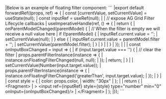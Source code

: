 <framework-specific-section frameworks="react">
|Below is an example of floating filter component:
</framework-specific-section>

<framework-specific-section frameworks="react">
```
|export default forwardRef((props, ref) => {
|    const [currentValue, setCurrentValue] = useState(null);
|    const inputRef = useRef(null);
|
|    // expose AG Grid Filter Lifecycle callbacks
|    useImperativeHandle(ref, () => {
|        return {
|            onParentModelChanged(parentModel) {
|                // When the filter is empty we will receive a null value here
|                if (!parentModel) {
|                    inputRef.current.value = '';
|                    setCurrentValue(null);
|                } else {
|                    inputRef.current.value = parentModel.filter + '';
|                    setCurrentValue(parentModel.filter);
|                }
|            }
|
|        }
|    });
|
|
|    const onInputBoxChanged = input => {
|        if (input.target.value === '') {
|            // clear the filter
|            props.parentFilterInstance(instance => {
|                instance.onFloatingFilterChanged(null, null);
|            });
|            return;
|        }
|
|        setCurrentValue(Number(input.target.value));
|        props.parentFilterInstance(instance => {
|            instance.onFloatingFilterChanged('greaterThan', input.target.value);
|        });
|    }
|
|    const style = {
|        color: props.color,
|        width: "30px"
|    };
|
|    return (
|        &lt;Fragment>
|            &gt; &lt;input ref={inputRef} style={style} type="number" min="0" onInput={onInputBoxChanged}/>
|        &lt;/Fragment>
|    );
|});
```
</framework-specific-section>
